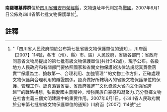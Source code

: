 {{msg:四川省文物保護單位
|名稱 = 南羅壩墓葬群
|編號 = 46
|圖片 = 
|級別 = S7
|分類 = 
|時代 = [[戰國|戰國]]
|地点 = [[四川省|四川省]][[雅安市|雅安市]][[滎經縣|滎經縣]]
|坐標 =
|登錄 = 2007年6月1日
}}
'''南羅壩墓葬群'''位於[[四川省|四川省]][[雅安市|雅安市]][[滎經縣|滎經縣]]，文物遺址年代判定為[[戰國|戰國]]。2007年6月1日公佈為四川省第七批文物保護單位<ref>"「四川省人民政府關於公布第七批省級文物保護單位的通知」，川府函【2007】114號，各市（州）、縣）市、區）人民政府，省級各部門：省政府同意省文物局提出的第七批有級文物保護單位(共計342處)，現予公布。各級地方人民政府和有關部門要依照國家和省關文物保護的法律法規認真貫徹落實""保護為主、搶救第一、合理利用、加強管理""的文物工作方針，正確處理文物保護與合理利用的辯證關係，認真做好所轄境內的省級文物保護單位的保護、管理工作。認真落實省委、省政府推進""文化資源大省向文化強省跨越""的戰略構想，弘揚愛國主義精神，增強民族自豪感和凝聚力.充分發揮文物在社會主義三個文明建設中的重要作用。2007年6月1日。《四川省人民政府關於公布第七批省級文物保護單位的通知》川府函【2007】114號"</ref>。
==註釋==
{{reflist}}
{{文物保護單位小作品}}